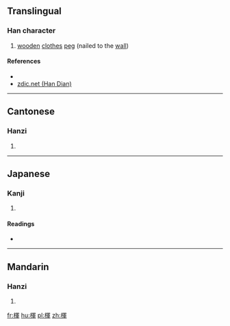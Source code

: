 ==Translingual==

===Han character===
{{Han char|rn=75|rad=木|as=09|sn=13|four=47950|canj=DBJJ|ids=⿰木軍}}

# [[wooden]] [[clothes]] [[peg]] (nailed to the [[wall]])

====References====
* {{Han ref|kx=0538.380|dkj=15118|dj=0926.140|hdz=21256.040|uh=694E|ud=26958|bh=DDCC|bd=56780}}
*[http://www.zdic.net/z/1b/js/694E.htm zdic.net (Han Dian)]

----

==Cantonese==

===Hanzi===
{{yue-hanzi|jyut=[[fai1]], [[wan4]]|y=fai1, wan4}}

# {{defn|lang=yue|sort=木09}}

----

==Japanese==

===Kanji===
{{ja-kanji|grade=|rs=木09}}

# {{defn|lang=ja|sort=木09}}

====Readings====
* {{ja-readings|on=[[こん]] (kon), [[ごん]] (gon), [[き]] (ki), [[くん]] (kun)|kun=[[から]] (kara), [[すき]] (suki)}}

----

==Mandarin==

===Hanzi===
{{cmn-hanzi|pin=[[huī]] ([[hui1]]), [[hún]] ([[hun2]])|wg=hui<sup>1</sup>, hun<sup>2</sup>}}

# {{defn|lang=cmn|sort=木09}}

[[fr:楎]]
[[hu:楎]]
[[pl:楎]]
[[zh:楎]]